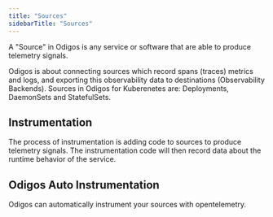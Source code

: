 ```yaml
---
title: "Sources"
sidebarTitle: "Sources"
---
```


A "Source" in Odigos is any service or software that are able to produce telemetry signals.

Odigos is about connecting sources which record spans (traces) metrics and logs, and exporting this observability data to destinations (Observability Backends).
Sources in Odigos for Kuberenetes are: Deployments, DaemonSets and StatefulSets.

## Instrumentation

The process of instrumentation is adding code to sources to produce telemetry signals.
The instrumentation code will then record data about the runtime behavior of the service.

## Odigos Auto Instrumentation

Odigos can automatically instrument your sources with opentelemetry. 